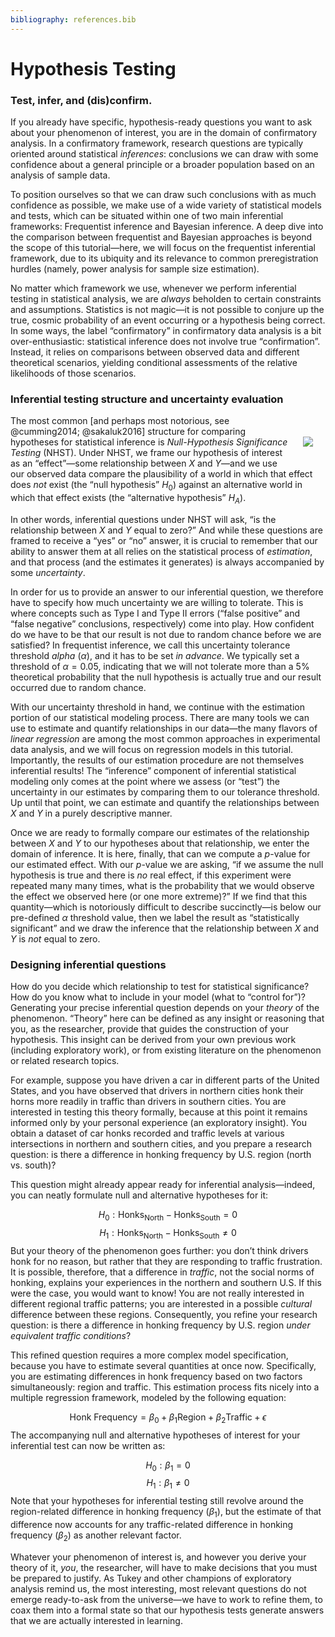 ```yaml
---
bibliography: references.bib
---
```


# Hypothesis Testing {.sec-hypothesis_testing}

### Test, infer, and (dis)confirm.

If you already have specific, hypothesis-ready questions you want to ask about your phenomenon of interest, you are in the domain of confirmatory analysis. In a confirmatory framework, research questions are typically oriented around statistical *inferences*: conclusions we can draw with some confidence about a general principle or a broader population based on an analysis of sample data.

To position ourselves so that we can draw such conclusions with as much confidence as possible, we make use of a wide variety of statistical models and tests, which can be situated within one of two main inferential frameworks: Frequentist inference and Bayesian inference. A deep dive into the comparison between frequentist and Bayesian approaches is beyond the scope of this tutorial---here, we will focus on the frequentist inferential framework, due to its ubiquity and its relevance to common preregistration hurdles (namely, power analysis for sample size estimation).

No matter which framework we use, whenever we perform inferential testing in statistical analysis, we are *always* beholden to certain constraints and assumptions. Statistics is not magic---it is not possible to conjure up the true, cosmic probability of an event occurring or a hypothesis being correct. In some ways, the label "confirmatory" in confirmatory data analysis is a bit over-enthusiastic: statistical inference does not involve true "confirmation". Instead, it relies on comparisons between observed data and different theoretical scenarios, yielding conditional assessments of the relative likelihoods of those scenarios.

### Inferential testing structure and uncertainty evaluation
<div style="float: right; position: relative; top: 0px; padding: 20px;">
[![](https://imgs.xkcd.com/comics/null_hypothesis.png)](https://xkcd.com/892/)
</div>

The most common [and perhaps most notorious, see @cumming2014; @sakaluk2016] structure for comparing hypotheses for statistical inference is *Null-Hypothesis Significance Testing* (NHST). Under NHST, we frame our hypothesis of interest as an "effect"---some relationship between $X$ and $Y$---and we use our observed data compare the plausibility of a world in which that effect does *not* exist (the "null hypothesis" $H_{0}$) against an alternative world in which that effect exists (the "alternative hypothesis" $H_{A}$).

In other words, inferential questions under NHST will ask, "is the relationship between $X$ and $Y$ equal to zero?" And while these questions are framed to receive a "yes" or "no" answer, it is crucial to remember that our ability to answer them at all relies on the statistical process of *estimation*, and that process (and the estimates it generates) is always accompanied by some *uncertainty*.

In order for us to provide an answer to our inferential question, we therefore have to specify how much uncertainty we are willing to tolerate. This is where concepts such as Type I and Type II errors ("false positive" and "false negative" conclusions, respectively) come into play. How confident do we have to be that our result is not due to random chance before we are satisfied? In frequentist inference, we call this uncertainty tolerance threshold *alpha* ($\alpha$), and it has to be set *in advance*. We typically set a threshold of $\alpha = 0.05$, indicating that we will not tolerate more than a 5% theoretical probability that the null hypothesis is actually true and our result occurred due to random chance.

With our uncertainty threshold in hand, we continue with the estimation portion of our statistical modeling process. There are many tools we can use to estimate and quantify relationships in our data---the many flavors of *linear regression* are among the most common approaches in experimental data analysis, and we will focus on regression models in this tutorial. Importantly, the results of our estimation procedure are not themselves inferential results! The "inference" component of inferential statistical modeling only comes at the point where we assess (or "test") the uncertainty in our estimates by comparing them to our tolerance threshold. Up until that point, we can estimate and quantify the relationships between $X$ and $Y$ in a purely descriptive manner.

Once we are ready to formally compare our estimates of the relationship between $X$ and $Y$ to our hypotheses about that relationship, we enter the domain of inference. It is here, finally, that can we compute a $p$-value for our estimated effect. With our $p$-value we are asking, "if we assume the null hypothesis is true and there is *no* real effect, if this experiment were repeated many many times, what is the probability that we would observe the effect we observed here (or one more extreme)?" If we find that this quantity---which is notoriously difficult to describe succinctly---is below our pre-defined $\alpha$ threshold value, then we label the result as "statistically significant" and we draw the inference that the relationship between $X$ and $Y$ is *not* equal to zero.

### Designing inferential questions

How do you decide which relationship to test for statistical significance? How do you know what to include in your model (what to "control for")? Generating your precise inferential question depends on your *theory* of the phenomenon. "Theory" here can be defined as any insight or reasoning that you, as the researcher, provide that guides the construction of your hypothesis. This insight can be derived from your own previous work (including exploratory work), or from existing literature on the phenomenon or related research topics.

For example, suppose you have driven a car in different parts of the United States, and you have observed that drivers in northern cities honk their horns more readily in traffic than drivers in southern cities. You are interested in testing this theory formally, because at this point it remains informed only by your personal experience (an exploratory insight). You obtain a dataset of car honks recorded and traffic levels at various intersections in northern and southern cities, and you prepare a research question: is there a difference in honking frequency by U.S. region (north vs. south)?

This question might already appear ready for inferential analysis---indeed, you can neatly formulate null and alternative hypotheses for it:

$$H_{0}: \text{Honks}_{\text{North}} - \text{Honks}_{\text{South}} = 0$$
$$H_{1}: \text{Honks}_{\text{North}} - \text{Honks}_{\text{South}} ≠ 0 $$
But your theory of the phenomenon goes further: you don't think drivers honk for no reason, but rather that they are responding to traffic frustration. It is possible, therefore, that a difference in *traffic*, not the social norms of honking, explains your experiences in the northern and southern U.S. If this were the case, you would want to know! You are not really interested in different regional traffic patterns; you are interested in a possible *cultural* difference between these regions. Consequently, you refine your research question: is there a difference in honking frequency by U.S. region *under equivalent traffic conditions*?

This refined question requires a more complex model specification, because you have to estimate several quantities at once now. Specifically, you are estimating differences in honk frequency based on two factors simultaneously: region and traffic. This estimation process fits nicely into a multiple regression framework, modeled by the following equation:

$$\text{Honk Frequency} = \beta_0 + \beta_1\text{Region} + \beta_2\text{Traffic} + \epsilon$$
The accompanying null and alternative hypotheses of interest for your inferential test can now be written as:

$$H_0: \beta_1 = 0$$
$$H_1: \beta_1 ≠ 0$$
Note that your hypotheses for inferential testing still revolve around the region-related difference in honking frequency ($\beta_1$), but the estimate of that difference now accounts for any traffic-related difference in honking frequency ($\beta_2$) as another relevant factor.

Whatever your phenomenon of interest is, and however you derive your theory of it, *you*, the researcher, will have to make decisions that you must be prepared to justify. As Tukey and other champions of exploratory analysis remind us, the most interesting, most relevant questions do not emerge ready-to-ask from the universe---we have to work to refine them, to coax them into a formal state so that our hypothesis tests generate answers that we are actually interested in learning.